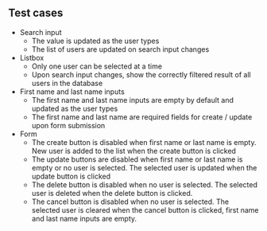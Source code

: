 ## Test cases

- Search input
  - The value is updated as the user types
  - The list of users are updated on search input changes
- Listbox
  - Only one user can be selected at a time
  - Upon search input changes, show the correctly filtered result of all users in the database
- First name and last name inputs
  - The first name and last name inputs are empty by default and updated as the user types
  - The first name and last name are required fields for create / update upon form submission
- Form
  - The create button is disabled when first name or last name is empty. New user is added to the list when the create button is clicked
  - The update buttons are disabled when first name or last name is empty or no user is selected. The selected user is updated when the update button is clicked
  - The delete button is disabled when no user is selected. The selected user is deleted when the delete button is clicked.
  - The cancel button is disabled when no user is selected. The selected user is cleared when the cancel button is clicked, first name and last name inputs are empty.
